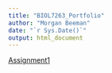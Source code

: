 ```yaml
---
title: "BIOL7263_Portfolio"
author: "Morgan Beeman"
date: "`r Sys.Date()`"
output: html_document
---
```

[Assignment1](Assignments/Assignment1.html)